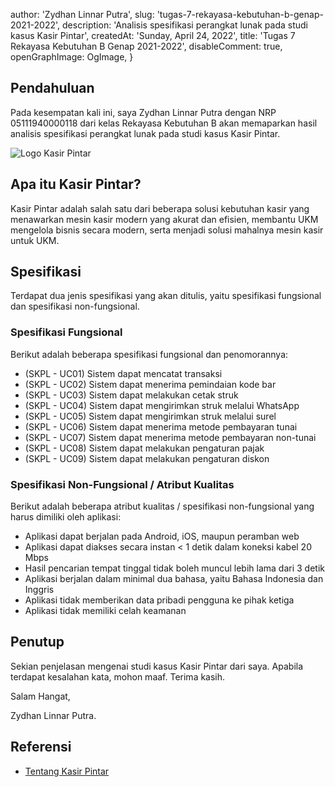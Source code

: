 
  author: 'Zydhan Linnar Putra',
  slug: 'tugas-7-rekayasa-kebutuhan-b-genap-2021-2022',
  description:
    'Analisis spesifikasi perangkat lunak pada studi kasus Kasir Pintar',
  createdAt: 'Sunday, April 24, 2022',
  title: 'Tugas 7 Rekayasa Kebutuhan B Genap 2021-2022',
  disableComment: true,
  openGraphImage: OgImage,
}

## Pendahuluan

Pada kesempatan kali ini, saya Zydhan Linnar Putra dengan NRP 05111940000118 dari kelas Rekayasa Kebutuhan B akan memaparkan hasil analisis spesifikasi perangkat lunak pada studi kasus Kasir Pintar.

<Image src={KasirPintarLogo} placeholder="blur" alt="Logo Kasir Pintar" />

## Apa itu Kasir Pintar?

Kasir Pintar adalah salah satu dari beberapa solusi kebutuhan kasir yang menawarkan mesin kasir modern yang akurat dan efisien, membantu UKM mengelola bisnis secara modern, serta menjadi solusi mahalnya mesin kasir untuk UKM.

## Spesifikasi

Terdapat dua jenis spesifikasi yang akan ditulis, yaitu <AnchorLink href="#spesifikasi-fungsional">spesifikasi fungsional</AnchorLink> dan <AnchorLink href="#spesifikasi-non-fungsional--atribut-kualitas">spesifikasi non-fungsional</AnchorLink>.

### Spesifikasi Fungsional

Berikut adalah beberapa spesifikasi fungsional dan penomorannya:

- (SKPL - UC01) Sistem dapat mencatat transaksi
- (SKPL - UC02) Sistem dapat menerima pemindaian kode bar
- (SKPL - UC03) Sistem dapat melakukan cetak struk
- (SKPL - UC04) Sistem dapat mengirimkan struk melalui WhatsApp
- (SKPL - UC05) Sistem dapat mengirimkan struk melalui surel
- (SKPL - UC06) Sistem dapat menerima metode pembayaran tunai
- (SKPL - UC07) Sistem dapat menerima metode pembayaran non-tunai
- (SKPL - UC08) Sistem dapat melakukan pengaturan pajak
- (SKPL - UC09) Sistem dapat melakukan pengaturan diskon

### Spesifikasi Non-Fungsional / Atribut Kualitas

Berikut adalah beberapa atribut kualitas / spesifikasi non-fungsional yang harus dimiliki oleh aplikasi:

- Aplikasi dapat berjalan pada Android, iOS, maupun peramban web
- Aplikasi dapat diakses secara instan < 1 detik dalam koneksi kabel 20 Mbps
- Hasil pencarian tempat tinggal tidak boleh muncul lebih lama dari 3 detik
- Aplikasi berjalan dalam minimal dua bahasa, yaitu Bahasa Indonesia dan Inggris
- Aplikasi tidak memberikan data pribadi pengguna ke pihak ketiga
- Aplikasi tidak memiliki celah keamanan

## Penutup

Sekian penjelasan mengenai studi kasus Kasir Pintar dari saya. Apabila terdapat kesalahan kata, mohon maaf. Terima kasih.

Salam Hangat,

Zydhan Linnar Putra.

## Referensi

- [Tentang Kasir Pintar](https://kasirpintar.co.id/about_us)

